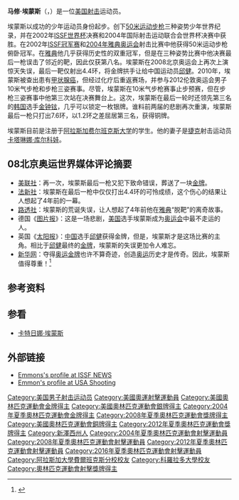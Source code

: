 {{Infobox sportsperson
| headercolor    = 
| name           = 马修·埃蒙斯
| image          = Matthew Emmons Athens 2004b-cr.jpg
| image_size     = <!--Only for images narrower than 220 pixels.-->
| caption        = 2004年
| birth_name     = 
| fullname       = 
| nickname       = 
| native_name    = 
| native_name_lang = 
| nationality    = 
| residence      = 
| birth_date     = {{birth date and age|1981|4|5}}
| birth_place    = {{USA}}[[新澤西州|新澤西州]][[伯靈頓郡_(紐澤西州)|伯靈頓郡]][[蒙荷里|蒙荷里]]
| death_date     = 
| death_place    = 
| height         = 178cm
| weight         = 85kg
| website        = <!-- {{URL|www.example.com}} -->
| country        = {{USA}}
| sport          = [[射击|射击]]
| event          = [[步枪|步枪]]
| collegeteam    = 
| universityteam = 
| club           = Alaska Nanooks, Fairbanks
| team           = 
| turnedpro      = 
| partner        = 
| former_partner  = 
| coach          = 
| retired        = 
| coaching       = 
| worlds         = 
| regionals      = 
| nationals      = 
| olympics       = 
| paralympics    = 
| highestranking = 
| pb             = 
| show-medals    = yes
| medaltemplates = 
{{MedalCountry|{{USA}}}}
{{MedalSport | 男子[[射擊運動|射擊]]}}
{{MedalGold | [[2004年夏季奧林匹克運動會|2004年雅典]] | [[2004年夏季奧林匹克運動會射擊比賽|50米步枪卧射]]}}
{{MedalSilver | [[2008年夏季奧林匹克運動會|2008年北京]] | [[2008年夏季奧林匹克運動會射擊比賽|50米步枪卧射]]}}
{{MedalBronze | [[2012年夏季奧林匹克運動會|2012年伦敦]] | [[2012年夏季奧林匹克運動會射擊比賽|50米步枪三姿]]}}
}}

'''马修·埃蒙斯'''（{{lang-en|Matthew Emmons}}，{{bd|1981年|4月5日|catIdx=Emmons, Matthew}}）是一位[[美国|美国]][[射击|射击]]运动员。

埃蒙斯以成功的少年运动员身份起步。创下[[50米运动步枪|50米运动步枪]]三种姿势少年世界纪录，并在2002年[[国际射击运动联合会世界杯|ISSF世界杯]]决赛和2004年国际射击运动联合会世界杯决赛中获胜。在2002年[[国际射击运动联合会冠军赛|ISSF冠军赛]]和[[2004年夏季奥林匹克运动会|2004年雅典奥运会]]射击比赛中他获得50米运动步枪俯卧冠军。在[[雅典|雅典]]他几乎获得历史性的双重冠军，但是在三种姿势比赛中他决赛最后一枪误击了邻近的靶，因此仅获第八名。埃蒙斯在2008北京奥运会上再次上演惊天失误，最后一靶仅射出4.4环，将金牌拱手让给中国运动员[[邱健|邱健]]。2010年，埃蒙斯被查出患有[[甲状腺癌|甲状腺癌]]，但经过化疗后重返赛场，并参与2012伦敦奥运会男子10米气步枪和步枪三姿赛事。尽管，埃蒙斯在10米气步枪赛事止步预赛，但在步枪三姿赛事中他第三次站在决赛舞台上。这次，埃蒙斯在最后一轮时还领先第三名的[[韩国|韩国]]选手[[金钟铉|金钟铉]]，几乎可以锁定一枚银牌。谁料前两届的悲剧再次重演，埃蒙斯最后一枪只打出7.6环，以1.2环之差屈居第三名，获得铜牌。

埃蒙斯目前是注册于[[阿拉斯加费尔班克斯大学|阿拉斯加费尔班克斯大学]]的学生。他的妻子是[[捷克|捷克]]射击运动员[[卡特琳娜·埃蒙斯|卡塔琳娜·库尔科娃]]。

== 08北京奥运世界媒体评论摘要 ==
*[[美联社|美联社]]：再一次，埃蒙斯最后一枪又犯下致命错误，葬送了一块[[金牌|金牌]]。
*[[法新社|法新社]]：埃蒙斯在最后一枪中仅仅打出4.4环的可怜成绩，这个伤心的结果让人想起了4年前的一幕。
*[[路透社|路透社]]：埃蒙斯的荒诞失误，让人想起了4年前他在[[雅典|雅典]]“脱靶”的离奇故事。
*德国《[[图片报|图片报]]》：这是一场悲剧，[[美国|美国]]选手埃蒙斯成为[[奥运会|奥运会]]中最不走运的人。
*英国《[[太陽報_(英國)|太阳报]]》：[[中国|中国]]选手[[邱健|邱健]]获得金牌，但是，埃蒙斯才是这场比赛的主角。相比于[[邱健|邱健]]最终的[[金牌|金牌]]，埃蒙斯的失误更加令人难忘。
*[[新华网|新华网]]：夺得[[奥运|奥运]][[金牌|金牌]]也许不算奇迹，创造[[奥运|奥运]]历史才是传奇。因此，埃蒙斯值得尊重！<ref>{{Cite web |url=http://www.esc-shooting.org/ |title=European Shooting Page |accessdate=2008-08-08 |archive-date=2019-01-11 |archive-url=https://web.archive.org/web/20190111132100/http://esc-shooting.org/ |dead-url=no }}</ref>

== 参考资料 ==
{{reflist}}

== 参看 ==
*[[卡特日娜·埃蒙斯|卡特日娜·埃蒙斯]]

==外部链接==
* [https://web.archive.org/web/20070927225217/http://www.issfnews.com/shooters/whoiswho.asp?event=&wiwmode=namenat&shtrid=18712 Emmons's profile at ISSF NEWS]{{en}}
* [http://www.usashooting.com/athlete.php?id=1 Emmon's profile at USA Shooting] {{Wayback|url=http://www.usashooting.com/athlete.php?id=1 |date=20080630180447 }}{{en}}

{{DEFAULTSORT:Emmons, Matthew}}

[[Category:美国男子射击运动员|Category:美国男子射击运动员]]
[[Category:美國奧運射擊運動員|Category:美國奧運射擊運動員]]
[[Category:美國奧林匹克運動會金牌得主|Category:美國奧林匹克運動會金牌得主]]
[[Category:美國奧林匹克運動會銀牌得主|Category:美國奧林匹克運動會銀牌得主]]
[[Category:2004年夏季奧林匹克運動會金牌得主|Category:2004年夏季奧林匹克運動會金牌得主]]
[[Category:2008年夏季奧林匹克運動會獎牌得主|Category:2008年夏季奧林匹克運動會獎牌得主]]
[[Category:美國奧林匹克運動會銅牌得主|Category:美國奧林匹克運動會銅牌得主]]
[[Category:2012年夏季奧林匹克運動會獎牌得主|Category:2012年夏季奧林匹克運動會獎牌得主]]
[[Category:新澤西州人|Category:新澤西州人]]
[[Category:2004年夏季奧林匹克運動會射擊運動員|Category:2004年夏季奧林匹克運動會射擊運動員]]
[[Category:2008年夏季奧林匹克運動會射擊運動員|Category:2008年夏季奧林匹克運動會射擊運動員]]
[[Category:2012年夏季奧林匹克運動會射擊運動員|Category:2012年夏季奧林匹克運動會射擊運動員]]
[[Category:2016年夏季奧林匹克運動會射擊運動員|Category:2016年夏季奧林匹克運動會射擊運動員]]
[[Category:阿拉斯加大學費爾班克斯分校校友|Category:阿拉斯加大學費爾班克斯分校校友]]
[[Category:科羅拉多大學校友|Category:科羅拉多大學校友]]
[[Category:奧林匹克運動會射擊獎牌得主|Category:奧林匹克運動會射擊獎牌得主]]